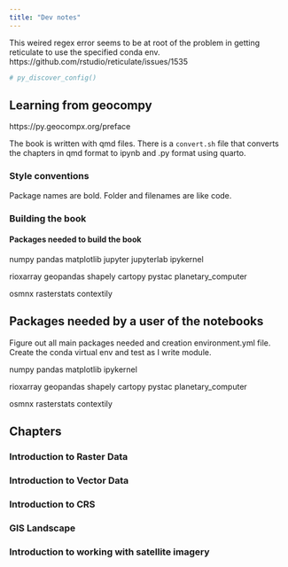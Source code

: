 ```yaml
---
title: "Dev notes"
---
```


This weired regex error seems to be at root of the problem in getting reticulate to 
use the specified conda env. https://github.com/rstudio/reticulate/issues/1535

```r
# py_discover_config()
```

## Learning from geocompy

https://py.geocompx.org/preface

The book is written with qmd files. 
There is a `convert.sh` file that converts the chapters in qmd format to ipynb
and .py format using quarto.

### Style conventions

Package names are bold.
Folder and filenames are like code.

### Building the book

#### Packages needed to build the book

numpy
pandas
matplotlib
jupyter
jupyterlab
ipykernel

rioxarray
geopandas
shapely
cartopy
pystac
planetary_computer

osmnx
rasterstats
contextily



## Packages needed by a user of the notebooks

Figure out all main packages needed and creation environment.yml file. Create
the conda virtual env and test as I write module.

numpy
pandas
matplotlib
ipykernel

rioxarray
geopandas
shapely
cartopy
pystac
planetary_computer

osmnx
rasterstats
contextily

## Chapters

### Introduction to Raster Data

### Introduction to Vector Data

### Introduction to CRS

### GIS Landscape

### Introduction to working with satellite imagery
